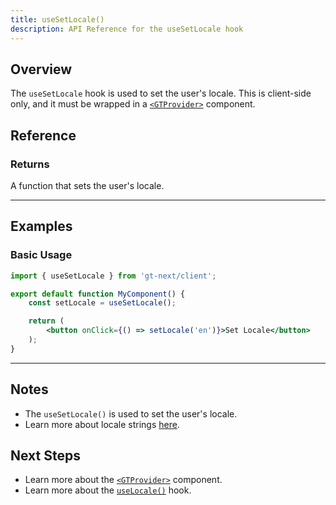 ```yaml
---
title: useSetLocale()
description: API Reference for the useSetLocale hook
---
```


## Overview

The `useSetLocale` hook is used to set the user's locale.
This is client-side only, and it must be wrapped in a [`<GTProvider>`](/docs/next/api/components/gtprovider) component.


## Reference

### Returns

A function that sets the user's locale.

---

## Examples

### Basic Usage

```jsx
import { useSetLocale } from 'gt-next/client';

export default function MyComponent() {
    const setLocale = useSetLocale();

    return (
        <button onClick={() => setLocale('en')}>Set Locale</button>
    );
}
```

---

## Notes

* The `useSetLocale()` is used to set the user's locale.
* Learn more about locale strings [here](/docs/reference/locale-strings).

## Next Steps

* Learn more about the [`<GTProvider>`](/docs/next/api/components/gtprovider) component.
* Learn more about the [`useLocale()`](/docs/next/api/helpers/useLocale) hook.
